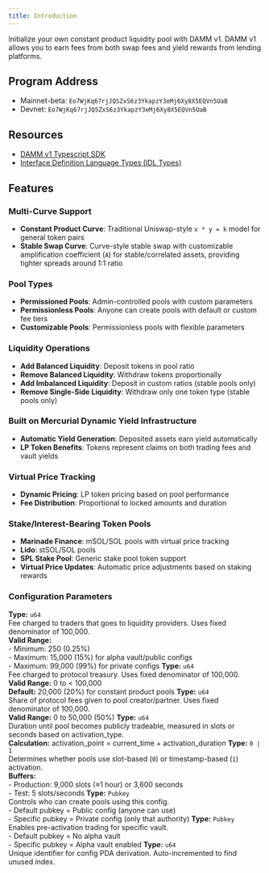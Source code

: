 ```yaml
---
title: Introduction
---
```


Initialize your own constant product liquidity pool with DAMM v1. DAMM v1 allows you to earn fees from both swap fees and yield rewards from lending platforms.

## Program Address

- Mainnet-beta: `Eo7WjKq67rjJQSZxS6z3YkapzY3eMj6Xy8X5EQVn5UaB`
- Devnet: `Eo7WjKq67rjJQSZxS6z3YkapzY3eMj6Xy8X5EQVn5UaB`

## Resources

- [DAMM v1 Typescript SDK](https://github.com/MeteoraAg/damm-v1-sdk)
- [Interface Definition Language Types (IDL Types)](https://github.com/MeteoraAg/damm-v1-sdk/blob/main/ts-client/src/amm/idl.ts)

## Features

### Multi-Curve Support
- **Constant Product Curve**: Traditional Uniswap-style `x * y = k` model for general token pairs
- **Stable Swap Curve**: Curve-style stable swap with customizable amplification coefficient (`A`) for stable/correlated assets, providing tighter spreads around 1:1 ratio

### Pool Types
- **Permissioned Pools**: Admin-controlled pools with custom parameters
- **Permissionless Pools**: Anyone can create pools with default or custom fee tiers
- **Customizable Pools**: Permissionless pools with flexible parameters

### Liquidity Operations
- **Add Balanced Liquidity**: Deposit tokens in pool ratio
- **Remove Balanced Liquidity**: Withdraw tokens proportionally
- **Add Imbalanced Liquidity**: Deposit in custom ratios (stable pools only)
- **Remove Single-Side Liquidity**: Withdraw only one token type (stable pools only)

### Built on Mercurial Dynamic Yield Infrastructure
- **Automatic Yield Generation**: Deposited assets earn yield automatically
- **LP Token Benefits**: Tokens represent claims on both trading fees and vault yields

### Virtual Price Tracking
- **Dynamic Pricing**: LP token pricing based on pool performance
- **Fee Distribution**: Proportional to locked amounts and duration

### Stake/Interest-Bearing Token Pools
- **Marinade Finance**: mSOL/SOL pools with virtual price tracking
- **Lido**: stSOL/SOL pools
- **SPL Stake Pool**: Generic stake pool token support
- **Virtual Price Updates**: Automatic price adjustments based on staking rewards

### Configuration Parameters

<CardGroup>
  <Card title="trade_fee_numerator">
    <b>Type:</b> <code>u64</code><br/>
    Fee charged to traders that goes to liquidity providers. Uses fixed denominator of 100,000.<br/>
    <b>Valid Range:</b><br/>
    - Minimum: 250 (0.25%)<br/>
    - Maximum: 15,000 (15%) for alpha vault/public configs<br/>
    - Maximum: 99,000 (99%) for private configs
  </Card>

  <Card title="protocol_trade_fee_numerator">
    <b>Type:</b> <code>u64</code><br/>
    Fee charged to protocol treasury. Uses fixed denominator of 100,000.<br/>
    <b>Valid Range:</b> 0 to < 100,000<br/>
    <b>Default:</b> 20,000 (20%) for constant product pools
  </Card>

  <Card title="partner_fee_numerator">
    <b>Type:</b> <code>u64</code><br/>
    Share of protocol fees given to pool creator/partner. Uses fixed denominator of 100,000.<br/>
    <b>Valid Range:</b> 0 to 50,000 (50%)
  </Card>

  <Card title="activation_duration">
    <b>Type:</b> <code>u64</code><br/>
    Duration until pool becomes publicly tradeable, measured in slots or seconds based on activation_type.<br/>
    <b>Calculation:</b> activation_point = current_time + activation_duration
  </Card>

  <Card title="activation_type">
    <b>Type:</b> <code>0 | 1</code><br/>
    Determines whether pools use slot-based (<code>0</code>) or timestamp-based (<code>1</code>) activation.<br/>
    <b>Buffers:</b><br/>
    - Production: 9,000 slots (≈1 hour) or 3,600 seconds<br/>
    - Test: 5 slots/seconds
  </Card>

  <Card title="pool_creator_authority">
    <b>Type:</b> <code>Pubkey</code><br/>
    Controls who can create pools using this config.<br/>
    - Default pubkey = Public config (anyone can use)<br/>
    - Specific pubkey = Private config (only that authority)
  </Card>

  <Card title="vault_config_key">
    <b>Type:</b> <code>Pubkey</code><br/>
    Enables pre-activation trading for specific vault.<br/>
    - Default pubkey = No alpha vault<br/>
    - Specific pubkey = Alpha vault enabled
  </Card>

  <Card title="index">
    <b>Type:</b> <code>u64</code><br/>
    Unique identifier for config PDA derivation. Auto-incremented to find unused index.
  </Card>
</CardGroup>
